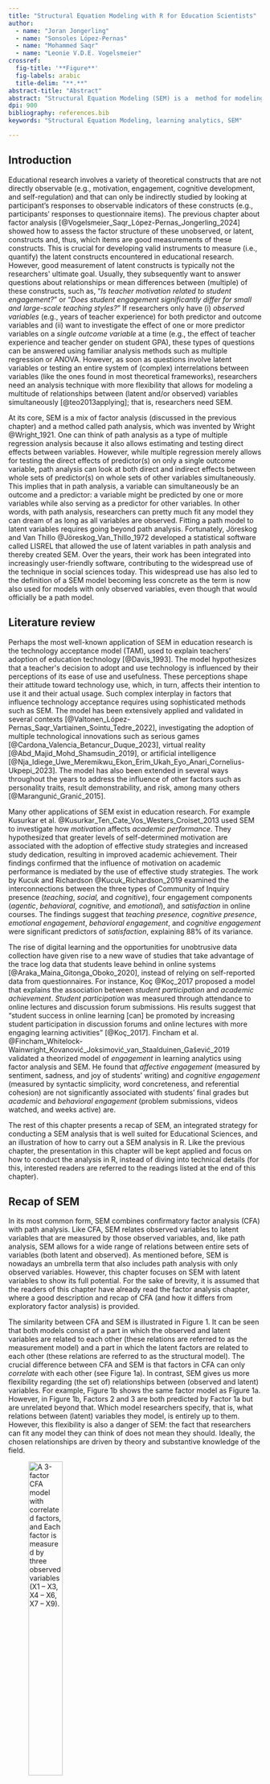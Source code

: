 ```yaml
---
title: "Structural Equation Modeling with R for Education Scientists"
author:
  - name: "Joran Jongerling"
  - name: "Sonsoles López-Pernas"
  - name: "Mohammed Saqr"
  - name: "Leonie V.D.E. Vogelsmeier"
crossref:
  fig-title: '**Figure**'
  fig-labels: arabic
  title-delim: "**.**"
abstract-title: "Abstract"
abstract: "Structural Equation Modeling (SEM) is a  method for modeling the multitude of relationships between latent variables and the observable indicators, as well as the relationship between the latent variables themselves to test theories. In its most common form, SEM combines confirmatory factor analysis (CFA with another method named path analysis. Just like CFA, SEM relates observed variables to latent variables that are measured by those observed variables and, as path analysis does, SEM allows for a wide range of regression-type relations between sets of variables (both latent and observed). This chapter presents an introduction to SEM, an integrated strategy for conducting SEM analysis that is well-suited for educational sciences, and a tutorial on how to carry out an SEM analysis in R."
dpi: 900
bibliography: references.bib
keywords: "Structural Equation Modeling, learning analytics, SEM"

---
```



## Introduction

Educational research involves a variety of theoretical constructs that
are not directly observable (e.g., motivation, engagement, cognitive
development, and self-regulation) and that can only be indirectly
studied by looking at participant's responses to observable indicators
of these constructs (e.g., participants' responses to questionnaire
items). The previous chapter about factor analysis  [@Vogelsmeier_Saqr_López-Pernas_Jongerling_2024] showed how to
assess the factor structure of these unobserved, or latent, constructs
and, thus, which items are good measurements of these constructs. This
is crucial for developing valid instruments to measure (i.e., quantify)
the latent constructs encountered in educational research. However, good
measurement of latent constructs is typically not the researchers\'
ultimate goal. Usually, they subsequently want to answer questions about
relationships or mean differences between (multiple) of these
constructs, such as, "*Is teacher motivation related to student
engagement?*" or "*Does student engagement significantly differ for
small and large-scale teaching styles?*" If researchers only have (i)
*observed variables* (e.g., years of teacher experience) for both
predictor and outcome variables and (ii) want to investigate the effect
of one or more predictor variables on a *single outcome variable* at a
time (e.g., the effect of teacher experience and teacher gender on
student GPA), these types of questions can be answered using familiar
analysis methods such as multiple regression or ANOVA. However, as soon
as questions involve latent variables or testing an entire system of
(complex) interrelations between variables (like the ones found in most
theoretical frameworks), researchers need an analysis technique with
more flexibility that allows for modeling a multitude of relationships
between (latent and/or observed) variables simultaneously [@teo2013applying]; that is, researchers need SEM.

At its core, SEM is a mix of factor analysis (discussed in the previous
chapter) and a method called path analysis, which was invented by Wright
 @Wright_1921. One can think of path analysis as a type of multiple regression
analysis because it also allows estimating and testing direct effects
between variables. However, while multiple regression merely allows for
testing the direct effects of predictor(s) on only a single outcome
variable, path analysis can look at both direct and indirect effects
between whole sets of predictor(s) on whole sets of other variables
simultaneously. This implies that in path analysis, a variable can
simultaneously be an outcome and a predictor: a variable might be
predicted by one or more variables while also serving as a predictor for
other variables. In other words, with path analysis, researchers can
pretty much fit any model they can dream of as long as all variables are
observed. Fitting a path model to latent variables requires going beyond
path analysis. Fortunately, Jöreskog and Van Thillo @Jöreskog_Van_Thillo_1972 developed a
statistical software called LISREL that allowed the use of latent
variables in path analysis and thereby created SEM. Over the years,
their work has been integrated into increasingly user-friendly software,
contributing to the widespread use of the technique in social sciences
today. This widespread use has also led to the definition of a SEM model
becoming less concrete as the term is now also used for models with only
observed variables, even though that would officially be a path model.

## Literature review

Perhaps the most well-known application of SEM in education research is
the technology acceptance model (TAM), used to explain teachers'
adoption of education technology [@Davis_1993]. The model hypothesizes
that a teacher\'s decision to adopt and use technology is influenced by
their perceptions of its ease of use and usefulness. These perceptions
shape their attitude toward technology use, which, in turn, affects
their intention to use it and their actual usage. Such complex interplay
in factors that influence technology acceptance requires using
sophisticated methods such as SEM. The model has been extensively
applied and validated in several contexts
[@Valtonen_López-Pernas_Saqr_Vartiainen_Sointu_Tedre_2022],
investigating the adoption of multiple technological innovations such as
serious games [@Cardona_Valencia_Betancur_Duque_2023], virtual reality
[@Abd_Majid_Mohd_Shamsudin_2019], or artificial intelligence
[@Nja_Idiege_Uwe_Meremikwu_Ekon_Erim_Ukah_Eyo_Anari_Cornelius-Ukpepi_2023].
The model has also been extended in several ways throughout the years to
address the influence of other factors such as personality traits,
result demonstrability, and risk, among many others
[@Marangunić_Granić_2015].

Many other applications of SEM exist in education research. For example
Kusurkar et al. @Kusurkar_Ten_Cate_Vos_Westers_Croiset_2013 used SEM to investigate how *motivation* affects *academic performance*. They hypothesized that greater levels of
self-determined motivation are associated with the adoption of effective
study strategies and increased study dedication, resulting in improved
academic achievement. Their findings confirmed that the influence of
motivation on academic performance is mediated by the use of effective
study strategies. The work by Kucuk and Richardson @Kucuk_Richardson_2019 examined the
interconnections between the three types of Community of Inquiry
presence (*teaching*, *social,* and *cognitive*), four engagement
components (*agentic*, *behavioral*, *cognitive,* and *emotional*), and
*satisfaction* in online courses. The findings suggest that *teaching
presence*, *cognitive presence*, *emotional engagement*, *behavioral
engagement*, and *cognitive engagement* were significant predictors of
*satisfaction*, explaining 88% of its variance.

The rise of digital learning and the opportunities for unobtrusive data
collection have given rise to a new wave of studies that take advantage
of the trace log data that students leave behind in online systems
[@Araka_Maina_Gitonga_Oboko_2020], instead of relying on self-reported
data from questionnaires. For instance, Koç @Koç_2017 proposed a model that
explains the association between *student participation* and *academic
achievement*. *Student participation* was measured through attendance to
online lectures and discussion forum submissions. His results suggest
that "student success in online learning \[can\] be promoted by
increasing student participation in discussion forums and online
lectures with more engaging learning activities" [@Koç_2017]. Fincham et
al. @Fincham_Whitelock-Wainwright_Kovanović_Joksimović_van_Staalduinen_Gašević_2019 validated a theorized model of *engagement* in learning
analytics using factor analysis and SEM. He found that *affective
engagement* (measured by sentiment, sadness, and joy of students'
writing) and *cognitive* *engagement* (measured by syntactic simplicity,
word concreteness, and referential cohesion) are not significantly
associated with students' final grades but *academic* and *behavioral
engagement* (problem submissions, videos watched, and weeks active) are.

The rest of this chapter presents a recap of SEM, an integrated strategy
for conducting a SEM analysis that is well suited for Educational
Sciences, and an illustration of how to carry out a SEM analysis in R.
Like the previous chapter, the presentation in this chapter will be kept
applied and focus on how to conduct the analysis in R, instead of diving
into technical details (for this, interested readers are referred to the
readings listed at the end of this chapter).

## Recap of SEM

In its most common form, SEM combines confirmatory factor analysis (CFA)
with path analysis. Like CFA, SEM relates observed variables to latent
variables that are measured by those observed variables, and, like path
analysis, SEM allows for a wide range of relations between entire sets
of variables (both latent and observed). As mentioned before, SEM is
nowadays an umbrella term that also includes path analysis with only
observed variables. However, this chapter focuses on SEM with latent
variables to show its full potential. For the sake of brevity, it is
assumed that the readers of this chapter have already read the factor
analysis chapter, where a good description and recap of CFA (and how it
differs from exploratory factor analysis) is provided.

The similarity between CFA and SEM is illustrated in Figure 1. It can be
seen that both models consist of a part in which the observed and latent
variables are related to each other (these relations are referred to as
the measurement model) and a part in which the latent factors are
related to each other (these relations are referred to as the structural
model). The crucial difference between CFA and SEM is that factors in
CFA can only *correlate* with each other (see Figure 1a). In contrast,
SEM gives us more flexibility regarding (the set of) relationships
between (observed and latent) variables. For example, Figure 1b shows
the same factor model as Figure 1a. However, in Figure 1b, Factors 2 and
3 are both predicted by Factor 1a but are unrelated beyond that. Which
model researchers specify, that is, what relations between (latent)
variables they model, is entirely up to them. However, this flexibility
is also a danger of SEM: the fact that researchers can fit any model
they can think of does not mean they should. Ideally, the chosen
relationships are driven by theory and substantive knowledge of the
field.

::: {#fig-1 layout-ncol=2}

![A 3-factor CFA model with correlated factors, and Each factor is measured by three observed variables (X~1~ -- X~3,~ X~4~ -- X~6,~ X~7~ -- X~9~). ](SEM/media/image1.png){#fig-1a width=40%}

![A a SEM with one latent predictor variable and two latent outcome variables. The model is identical to the CFA model in a). However, now there are regression relationships between factors, as indicated by the straight arrows between them.](SEM/media/image2.png){#fig-1b width=40%}

CFA with covariances between factors vs. SEM with relationships between factors. The straight arrows from the factors to the observed variables indicate factor loadings (the regression weights obtained by regressing the observed variable on the factor). Double-headed arrows between factors indicate covariance. The $\epsilon$'s represent errors. Curved single-headed arrows indicated variances. Each observed variable can also have an intercept, and each latent variable can also have a mean, but these are not explicitly indicated in the figure.  <!-- The blue dashed boxes indicate the structural models. The gray dashed boxes indicate the measurement models. -->
:::


## Integrated Strategy for Structural Equation Modeling 

In the following, we guide you, the researcher, through the different
steps of conducting a SEM analysis. It is important to highlight that
the most crucial part of a SEM analysis is checking its assumptions and
checking measurement invariance (which was already briefly mentioned in
the previous chapter). Measurement invariance means that the factor
model underlying your instrument apply equally to relevant subgroups in
your sample. In other words, measurement invariance implies that if you
analyzed each of those subgroups with factor analysis separately (using
the three steps described in the previous chapter), you would find the
same model in each one. Measurement invariance is crucial: As discussed
in the previous chapter, the interpretation of a latent variable depends
on the factor model. Therefore, if the factor model of the latent
variable(s) in your SEM model differs, for example, across biological
sex, you effectively throw apples and oranges together if you analyze
both males and females simultaneously in your analysis, which will
result in uninterpretable outcomes. At the very least, you would want
the same factor model for everyone in terms of the same number of
factors and the same pattern of relationships between the factors and
the observed variables. This scenario is called configural invariance.
However, most research questions require higher levels of invariance, in
which not only the number of factors and the pattern of factor loadings
are the same across subgroups, but also the actual values of (most of
the) parameters such as factor loadings and intercepts are equal across
groups. More information about the different levels of invariance and
how and when to test for it is presented below. After you have checked
the assumptions and measurement invariance, you can safely apply and
interpret a SEM analysis. The actual SEM analysis is just the final step
of the modeling strategy presented here.

### Step 1: Steps from the previous chapter while assessing configural invariance

Since SEM analyses typically look at the relationship of one or more
latent variables with one or more other (latent or observed) variables,
you first need to ensure that the latent variables represent what you
think they represent. To this end, the first step is going through some
or all the steps described in the previous chapter for every latent
variable you include. If you use a new instrument to measure the latent
variables, you should go through all the steps from (1) exploring the
data structure, (2) building the factor model and assessing fit, and (3)
assessing generalizability[^1]. As explained in the previous chapter,
step 3 should be conducted using a holdout sample or a new sample.
However, you can use the same (holdout or new) sample for your SEM
analysis. More on determining sufficient sample sizes is discussed below
in the "SEM in R" section.

Once the factor model of your latent variables has been established or
verified, you must ensure that this structure applies to all relevant
subgroups in your sample. That is, you need to check for measurement
invariance. The first level of invariance is configural invariance and,
thus, whether the number of underlying factors and the pattern of
relations between those factors and the observed variables is the same
in each relevant subgroup. To test for configural invariance, you must
go through the steps outlined in the previous chapter for each relevant
group in your sample separately. Note that this also means you need
sufficient observations for model building and generalizability in each
subgroup you want to consider. Which subgroups are important to consider
separately will always come down to theory.

If you use an existing instrument on a sample from a population for
which the instrument had already been validated and configural
invariance attained in previous research (i.e., you have strong a priori
assumptions about the CFA model), you could skip the three steps from
the factor analysis chapter and go straight to assessing the fit of the
CFA model to your data. If it fits, you can continue with the SEM
analysis. However, even when using existing validated instruments, it is
strongly recommended to follow all the aforementioned steps for each
relevant subgroup of your sample, as your sample might differ in
important ways from the ones on which the instrument was validated,
which could potentially introduce biases into your results.

### Step 2: Assessing Higher Levels of Invariance

After establishing configural invariance between relevant groups, it is
time to verify that the factor model parameters (specifically the
loadings and intercepts) are also invariant across the factor models of
each group. To illustrate why these "higher levels of invariance" are
important, assume you want to investigate the relationship between
children's age and how engaged they are in class. You measure the latent
variable "classroom engagement" using a factor model on the three
observed variables *engages in group activities*, *asks for assistance
when needed*, and *prefers working alone*. Of these three variables,
*asks for assistance* might be more indicative of classroom engagement
for girls than for boys due to cultural stereotypes. Boys could be way
less likely to ask for assistance, not because they are less engaged,
but because society taught them that boys should not ask for help and
should instead figure things out themselves. In this example, the
interpretation of the latent variable would be different between girls
and boys: for girls, you truly measure classroom engagement; for boys,
you measure an uninterpretable mix of classroom engagement and how much
they internalized gender stereotypes. If you ignored this between-group
difference in the meaning of the latent variable when including it in a
SEM model, you would come to invalid conclusions about the structural
relationships between (latent or latent and observed) variables.
Fortunately, the type of invariance in this example would show up as a
difference in the relation between the factor *classroom engagement* and
the variable *asks for assistance* between boys and girls. In other
words, it would show up as a difference in factor loadings between
groups.

Testing for higher levels of invariance in the factor model between
categorical characteristics or "groups" (e.g., gender, nationality) can
be done by testing for differences in model parameters between groups
using a multi-group approach [@Jöreskog_1971;@Sörbom_1974] that compares
the fit of a factor model in which all parameters are allowed to differ
between groups to one in which one or more parameters are constrained to
be equal across groups. If constraining parameters across groups does
not cause a substantially worse model fit, invariance holds, and the
constrained parameters can safely be considered and modeled as equal
across groups. To assess for invariance across continuous variables
(e.g., age) one could split the continuous variable into groups (e.g.,
changing the continuous variable age into the groups "young" and "old"),
although one should ideally use more advanced methods like Moderated
Non-Linear Factor Analysis [@Bauer_Hussong_2009] since categorizing
continuous variables leads to loss of information. This chapter,
however, will focus on the multi-group approach because it is the most
common and widely available approach.

There are two important points about the invariance of model parameters
that make the lives of researchers a little easier. First, not all model
parameters have to be invariant. If you investigate relationships
between (latent) constructs, as opposed to mean differences, only the
factor loadings have to be invariant. For assessing differences in
means, the factor loadings and the intercepts must be invariant. Note
that the effects of categorical predictors on other variables also
pertain to differences in means and that both loading- and intercept
invariance are needed to interpret those effects. Note that a factor
model comprises not only factor loadings and intercepts but also unique
variances. However, unique variances do not have to be invariant across
groups when looking at relationships or mean differences across latent
variables. Therefore, we will not further consider them in this chapter.
Second, the discussion of measurement invariance so far in this section
has been about what is called *full invariance,* in which all parameters
of a certain type (i.e., all factor loadings and/or all intercepts) are
equivalent across groups (or across levels of a continuous variable).
While this would represent an ideal situation, full invariance will
rarely hold and is also not necessary. Partial invariance in which
several, but not all, parameters of a certain type are invariant across
groups is typically considered enough (e.g., the factor loadings of 4
out of 6 variables used to measure a factor are invariant across
groups). Specifically, as long as at least two loadings are invariant
across groups, one can look at relations between the corresponding
latent variable and other (observed and/or latent) variables, and as
long as at least two factor loadings and at least two intercepts are
equal, one can meaningfully look at differences in means too
(@Byrne_Shavelson_Muthén_1989; but also see 
@Steenkamp_Baumgartner_1998).

### Step 3: Building the Structural Equation Model and Assessing Fit

After verifying the required level of measurement invariance for all
latent variables that will be used in the SEM analysis, you are ready to
investigate structural relations (e.g., regression relationships)
between the factors (as well as observed variables if desired). Like
with the factor models in the previous chapter, you first have to
evaluate if the model fits your data sufficiently. You should only
interpret the structural relations if the model fits the data. If the
model does not fit, it is not a good description of the data and does
not warrant further interpretation.

## SEM in R 

In the following, you will be taken through the essential steps of
performing SEM in the open-source software R. To this end, the same
dataset [@Prasojo_Habibi_Mohd_Yaakob_Pratama_Yusof_Mukminin_Suyanto_Hanum_2020] will be used as
the one to which factor analysis was applied to in the previous chapter
[@Vogelsmeier_Saqr_López-Pernas_Jongerling_2024]. The dataset contains
survey data about teacher burnout in Indonesia. In total, 876
respondents have answered questions on five domains: *Teacher
Self-Concept* (TSC, 5 questions), *Teacher Efficacy* (TE, 5 questions),
*Emotional Exhaustion* (EE, 5 questions), *Depersonalization* (DP, 3
questions), and *Reduced Personal Accomplishment* (RPA, 7 questions).
Thus, the total number of variables equals 25. The questions were
assessed on a 5-point Likert scale (ranging from 1 = "never" to 5 =
"always"). For more information on the dataset, the interested reader is
referred to the data chapter of the book [@Lopez-Pernas2024-hy].

In line with the seven hypotheses about the structural relationships in
the original article, the SEM analysis presented below tests whether TE
is predicted by TSC and whether EE, DE, and RPA are respectively
predicted by TE and TSC. Note that, as SEM builds up on factor analysis,
the code presented below also builds up on the factor analysis results
and syntax from the previous chapter. Without reading the previous
chapter, the steps in this chapter might therefore be harder to follow.

To provide an example of how to assess between-group invariance of the
constructs, it will be tested whether the same factor structure holds
across gender. More specifically, because the running example is only
interested in relationships between constructs and not mean differences,
only loading invariance will be tested for. However, code to also test
for intercept invariance will also be provided.

### Preparation

To follow all the steps, you have to install the following packages with
the function install.packages(). You only have to install them the first
time you want to use them; therefore, the commands are commented below.
Once you have the packages installed, you must load them with the
`library()` function whenever you open the R script.

 
```r
library(lavaan) # install.packages("lavaan")
library(tidyverse) # install.packages("tidyverse")
library(rio) # install.packages("rio") 
library(psych) # install.packages("psych")
library(combinat) # install.packages("combinat")
library(devtools) # install.packages("devtools")
library(sleasy) # devtools::install_github("JoranTiU/sleasy")
```

#### Reading in the data

The data can be read in, and the variable names can be extracted with
the following commands:

\footnotesize
```r
dataset <- import("https://github.com/lamethods/data/raw/main/4_teachersBurnout/2.%20Response.xlsx")
var_names <- colnames(dataset)
```
\normalsize

In the following, you will also find commands to add a gender variable
to the dataset. This variable is only added to demonstrate how to
perform invariance tests. Although the original data contains gender, it
is unfortunately not part of the publicly shared data.[^2] The
proportion of men `(gender = 0)` and women `(gender = 1)` in the created
variable aligns with the reported values from the article corresponding
to the dataset.

```r
set.seed(1611)
dataset$gender <- as.factor((sample(c(rep(0, 618), rep(1, 258)))))
```


#### Are the data suited for SEM?

Several data characteristics are necessary for SEM. These largely
overlap with the necessary data characteristics for factor analysis, as
discussed in the previous chapter (i.e., are the variables continuous?
Are the correlations between the variables sufficiently large? Is there
enough common variance among the variables? Are the data normally
distributed?). Therefore, the steps in R to check whether the data are
suited will not be presented here, as you can look those up in the
previous chapter. To summarize: The data were suited for analysis with
factor analysis and SEM, but the distribution of the variables is
somewhat left-skewed. Therefore, an estimation method that is robust
against non-normality should be used.

The one characteristic that needs additional investigation is the sample
size. As mentioned in the previous chapter on factor analysis, Bentler
and Chou @Bentler_Chou_1987 recommend having 5 observations per estimated parameter,
while Jackson @Jackson_2003 recommends having 10, and preferably 20 observations,
for each parameter you want to estimate. Therefore, the total number of
observations depends on the exact model fitted to the data. If you start
your SEM analysis with going through all three recommended
model-building steps from the previous chapter (see the "Integrated
Strategy for Structural Equation Modeling" above), you need to base your
required sample size on the number of parameters estimated by an
exploratory factor analysis (e.g., for a two-factor model fitted to 10
variables, you would need about (20 factor loadings + 10 intercepts + 10
error-variances) \* 10 = 400 cases) and multiply that by 2 to also have
enough observations for a new or holdout sample to check
generalizability of your factor-model and for fitting your SEM model.
Note that the sample size calculated this way is what you need in each
relevant subgroup for which you want to assess measurement invariance.
As mentioned above, you could go straight to the SEM analysis if you use
an existing instrument on a sample from a population for which the
instrument has already been validated and shown to be invariant across
relevant groups in previous research. In that case, you would need fewer
observations because a SEM model (like a CFA model) will have more
constraints than an exploratory factor analysis model and hence fewer
parameters to estimate.

You will perform the SEM analysis using the holdout sample from the
previous chapter. The sample size for that is 438, which is sufficiently
large to estimate 20 intercepts, 10 loadings, 10 unique variances, and
10 relations between factors according to the more lenient rules by
Bentler and Chou @Bentler_Chou_1987. As you will see in Step 2, this number of
parameters aligns well with the SEM model that will be fitted to the
data.

### Step 1: Steps from the previous chapter

As explained in the strategy section, it is recommended to go through
all the steps mentioned in the previous chapter (exploring the data
structure, building the factor model and assessing fit, and assessing
generalizability), and the R code for these steps can also be found
there. For brevity, the steps and code will not be repeated here.
Additionally, configural invariance (tested by following the steps from
the previous chapter for each relevant subgroup separately) will be
assumed to hold so that this section can focus on the code needed for a
SEM analysis. We begin with picking up at the code for randomly
assigning 438 rows of the data to a holdout dataset:

```r
set.seed(19)
ind <- sample(c(rep("model.building", 438), rep("holdout", 438)))
tmp <- split(dataset, ind)
model.building <- tmp$model.building
holdout <- tmp$holdout
```


For an explanation of the code, please go back to the previous chapter.

### Step 2: Assessing Higher Levels of Invariance

Before looking into the structural relationships of interest, you have
to ensure that the loading (and possibly intercept) invariance holds
across groups for which this might be violated according to theory. To
this end, you first have to specify the model, which is very similar to
the model that was specified in the previous chapter for the CFA model.
The model syntax looks as follows:

```r
SEM_model <- '
# Regressing items on factors 
TSC =~ TSC1 + TSC2 + TSC3 + TSC4 + TSC5
TE =~ TE1 + TE2 + TE3 + TE5
EE =~ EE1 + EE2 + EE3 + EE4
DE =~ DE1 + DE2 + DE3
RPA =~ RPA1 + RPA2 + RPA3 + RPA4

# Relations between factors
TE ~ TSC
EE ~ TE + TSC
DE ~ TE + TSC
RPA ~ TE + TSC
'
```


The first part of this syntax is exactly the same as the syntax that
defined the CFA model in the previous chapter, with the syntax elements
"=\~" indicating that a factor is measured by specific observed
variables. The code above defines a model where the factors TSC, TE, EE,
DE, and RPA are measured by different sets of variables, which are
separated by "+". In addition to the measurement part, this syntax
includes the specification of relations between factors using the "\~"
operator. For example, TE is regressed onto TSC, indicating a
directional relationship from TSC to TE. When comparing this syntax to
the one from the previous chapter, you will see that the only thing that
changes when you move from CFA to SEM is that you specify concrete
structural relations (i.e., which latent factors are regressed on each
other) instead of solely specifying correlations. Although intercepts
are not explicitly mentioned in the model, they can be included by using
the `meanstructure = TRUE` argument in the command when estimating the
model.

Once the model syntax is specified, you can check whether invariance
across groups (here, gender) holds. More specifically, you check this by
comparing a model with and without equality constraints on the
parameters of interest (here, as motivated before, only the loadings)
and check whether adding constraints reduces model fit more than
desired. To evaluate the degree of fit reduction, you can look at the
changes in the global fit measures described in the previous chapter.
These were (1) the Chi-squared significance test, (2) the comparative
fit index (CFI), (3) the root mean square error of approximation
(RMSEA), and (4) the standardized root mean square residual (SRMR).
Recall that, unlike the Chi-squared significance test that assesses
perfect fit, the CFI, RMSEA, and SRMR assess approximate fit. Similarly,
only the Chi-squared significance test is a formal test for assessing
invariance. As for assessing global fit, each fit measure is accompanied
by rules of thumb when assessing invariance, allowing you to decide
whether or not (approximate) invariance holds. The difference is that
the rules of thumb now pertain to differences in the criteria between
models with and without constraints. The Chi-significance test should be
nonsignificant because otherwise, the model with constraints fits
significantly worse. Keep in mind, however, that this test easily
rejects the assumption of invariance with increasing sample size.
Regarding the other three measures, the rules of thumb are that
differences in CFI should be smaller than or equal to .01, differences
in RMSEA should be smaller than or equal to .015, and differences in
SRMR should be smaller than or equal to .030 [@Chen_2007].

You do not have to perform the invariance assessment by constraining
parameters yourself. Instead, you can use the command below. The
argument `model` asks you to specify the model syntax, `data` asks for
the dataset that you want to use for the analysis, and `group` refers to
the variable for which you want to assess invariance. The argument
`estimator` indicates which estimation procedure is used. The default is
standard maximum likelihood ("ML") estimation. However, for the current
data, a robust maximum likelihood ("MLR") estimation is applied to
account for small violations of the normality assumption. If the data
contain missing values, you can add the argument `missing` and specify
it as equal to "fiml", corresponding to a full information maximum
likelihood approach. As already discussed in the previous chapter, this
is a sensible approach if you have at least missing at random (`MAR`) data
details about missing data mechanisms can be found in the lavaan
tutorial [@Rosseel_2012]. Next, the argument "intercept" indicates whether
intercept invariance should be assessed in addition to loading
invariance. If put to `TRUE`, the output contains information on both
loading and intercept invariance unless two or more of the four fit
criteria indicate that loading invariance is violated because then,
assessing intercept invariance does not make sense. This information
would be provided in the form of a message. Finally, the argument
"display" indicates whether output about group-specific parameters and
differences are provided (when set to `TRUE`) or not (when set to `FALSE`).

```r
invarianceCheck(model = SEM_model, data = holdout, 
                group = "gender", estimator = "MLR", intercept = FALSE, 
                missing = FALSE, display = FALSE)
```

Inspecting the output, you can see several sections. You may directly go
to the last section "Loading Invariance Interpretation" because this
provides you with information on whether or not invariance is rejected
according to the four fit measures (following the cut-off values
provided before). If you are interested in (reporting) details about the
Chi-square significance test and the (differences in) model fit
criteria, you can also inspect the beginning of the output.[^3] It can
be seen that invariance is not rejected according to any of the
criteria. Similar to assessing model fit in factor analysis, it is
advised that no more than one criterion should reject invariance for
concluding that invariance holds. If this is initially not the case, you
may release one equality constraint at a time (i.e., moving towards
partially invariant models) and run the `invarianceCheck()` function again
until partial invariance holds. In order to decide which constraints to
release, you can consult the information provided when the "display"
argument is set to `TRUE`. The output will then show the loadings and
intercepts per group as well as the differences in these parameters
across groups. You will also get a message indicating which loading (and
intercept) differs most between groups. These would be the first targets
to estimate freely across groups (while making sure that the minimum
requirements for partial invariance mentioned above hold). How to update
the model syntax to freely estimate parameters between groups is
explained on the lavaan package website [@Rosseel_2012].

### Step 3: Building the Structural Equation Model and Assessing Fit

The next step is to perform the SEM analysis on the holdout data using
the specified SEM model with the following command:

```r
sem_robust <- sem(model = SEM_model, data = holdout, std.lv = TRUE,
              estimator = "MLR", meanstructure = TRUE)
```
 

The arguments are the same as for the `cfa()` function discussed in the
previous chapter. The relevant (standardized) output about the
structural relations can be extracted from the SEM model with the
command below. The first argument asks you to specify the `lavaan`
object from which you want to extract the structural relations, `nd`
lets you specify the number of decimals you want to display (with
default 3).

```r
sem_structural_results(sem_robust, nd = 3)
```
 

Looking at the output from left to right, you can see the outcome
variable of the structural relationship, the predictor of the structural
relationship, the regression coefficient, the standard error of the
regression coefficient, and the p-value of the effect. Here, you see
that all structural relations are significantly different from zero and
thus that TE, EE, DE, and RPA are all related to TSC and that EE, DE,
and RPA are related to TE. As mentioned, the function
`sem_structural_results()` displays the most relevant information about
the structural relations. For more information and unstandardized
estimates, you can use the `summary()` function on the `lavaan` object
`sem_robust` also see the `lavaan` tutorial by [@Rosseel_2023].

## Conclusion

SEM is a rich, powerful, and mature statistical framework that has more
than a century of evolution and expansion. Several other extensions have
been developed to include dynamic structural equation modelling for the
analysis of temporal data, latent growth curve modelling for the
analysis of systematic change over time, and multilevel SEM for the
analysis of hierarchically clustered (or nested) data, to mention just a
few. This chapter merely provided a primer that introduces the basics of
the methods and an example application. Hopefully, it opens the door for
interested readers to explore such a powerful framework that offers an
excellent solution to many of the analytical tasks that researchers
seek.

## Further readings

In this chapter, you have seen an introduction and tutorial on how to
apply SEM in educational research. To learn more about how SEM can be
applied to this field, you can consult these resources:

-   Teo, T., Ting Tsai, L., & Yang, C. 2013. \"Applying Structural
    Equation Modeling (SEM) in Educational Research: An Introduction\".
    In Application of Structural Equation Modeling in Educational
    Research and Practice.

-   Khine, M. S., ed. 2013. "Application of Structural Equation Modeling
    in Educational Research and Practice". Contemporary Approaches to
    Research in Learning Innovations.

To learn more about SEM in general, you can refer to the following:

-   Kline, R. B. 2015. "Principles and Practice of Structural Equation
    Modeling". 4th Edition. Guilford Publications.

-   Hoyle, Rick H. 2012. "Handbook of Structural Equation Modeling".
    Guilford Press.
    
    
[^1]: Note that observed variables (such as age or gender) can just be
    added to your SEM model. Only multiple-item instruments to assess
    psychological constructs must be validated. Thus, you can ignore the
    observed variables in this first SEM step.

[^2]: We contacted the authors, but they refrained from sharing the
    variable because they still plan to conduct research using the
    variable.

[^3]: Note that you will first see a note from lavaan about 'the
    \"Chisq\" column contain\[ing\] standard test statistics'. You can
    simply ignore this, as it just gives information on how the
    difference in fit was tested.


::: {#refs}
:::

